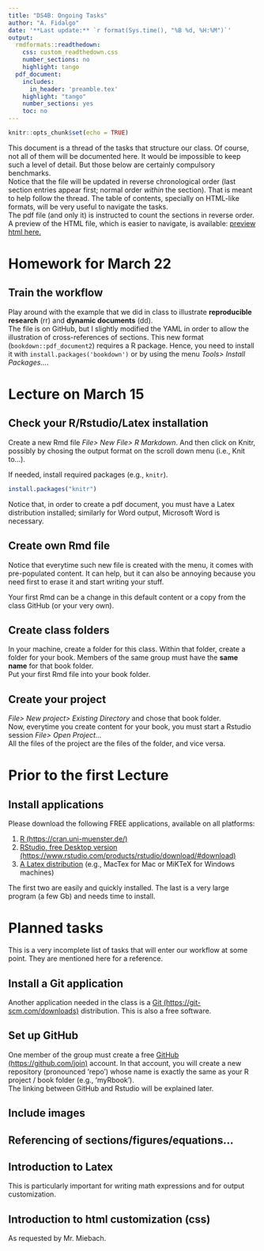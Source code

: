 ```yaml
---
title: "DS4B: Ongoing Tasks"
author: "A. Fidalgo"
date: '**Last update:** `r format(Sys.time(), "%B %d, %H:%M")`'
output:
  rmdformats::readthedown:
    css: custom_readthedown.css
    number_sections: no
    highlight: tango
  pdf_document:
    includes:
      in_header: 'preamble.tex'
    highlight: "tango"
    number_sections: yes
    toc: no
---
```


```r
knitr::opts_chunk$set(echo = TRUE)
```



This document is a thread of the tasks that structure our class. Of course, not all of them will be documented here. It would be impossible to keep such a level of detail. But those below are certainly compulsory benchmarks.  
Notice that the file will be updated in reverse chronological order (last section entries appear first; normal order _within_ the section). That is meant to help follow the thread. The table of contents, specially on HTML-like formats, will be very useful to navigate the tasks.  
The pdf file (and only it) is instructed to count the sections in reverse order.  
A preview of the HTML file, which is easier to navigate, is available: 
 [preview html here.](https://htmlpreview.github.io/?https://github.com/AntonioFidalgo/MIBM/blob/master/tasks.html)


# Homework for March 22

## Train the workflow

Play around with the example that we did in class to illustrate **reproducible research** (rr) and **dynamic documents** (dd).   
The file is on GitHub, but I slightly modified the YAML in order to allow the illustration of cross-references of sections. This new format (`bookdown::pdf_document2`) requires a R package. Hence, you need to install it with `install.packages('bookdown')` or by using the menu _Tools> Install Packages..._.



# Lecture on March 15 

## Check your R/Rstudio/Latex installation

Create a new Rmd file _File> New File> R Markdown_. And then click on Knitr, possibly by chosing the output format on the scroll down menu (i.e., Knit to...).  


If needed, install required packages (e.g., `knitr`).

```r
install.packages("knitr")
```

Notice that, in order to create a pdf document, you must have a Latex distribution installed; similarly for Word output, Microsoft Word is necessary.

## Create own Rmd file

Notice that everytime such new file is created with the menu, it comes with  pre-populated content. It can help, but it can also be annoying because you need first to erase it and start writing your stuff.  

Your first Rmd can be a change in this default content or a copy from the class GitHub (or your very own).


## Create class folders

In your machine, create a folder for this class. Within that folder, create a folder for your book. Members of the same group must have the **same name** for that book folder.   
Put your first Rmd file into your book folder.



## Create your project

_File> New project> Existing Directory_ and chose that book folder.  
Now, everytime you create content for your book, you must start a Rstudio session _File> Open Project..._  
All the files of the project are the files of the folder, and vice versa.




# Prior to the first Lecture 

## Install applications

Please download the following FREE applications, available on all platforms:

  1. [R (https://cran.uni-muenster.de/)](https://cran.uni-muenster.de/) 
  2. [RStudio, free Desktop version (https://www.rstudio.com/products/rstudio/download/#download)](https://www.rstudio.com/products/rstudio/download/#download)
  3. [A Latex distribution](https://www.latex-project.org/get/) (e.g., MacTex for Mac or MiKTeX for Windows machines) 

The first two are easily and quickly installed. The last is a very large program (a few Gb) and needs time to install.




# Planned tasks {-}

This is a very incomplete list of tasks that will enter our workflow at some point. They are mentioned here for a reference.

## Install a Git application {-}

Another application needed in the class is a [Git (https://git-scm.com/downloads)](https://git-scm.com/downloads) distribution. This is also a free software.

## Set up GitHub {-}

One member of the group must create a free [GitHub (https://github.com/join)](https://github.com/join) account. In that account, you will create a new repository (pronounced 'repo') whose name is exactly the same as your R project / book folder (e.g., 'myRbook').  
The linking between GitHub and Rstudio will be explained later.

## Include images {-}

## Referencing of sections/figures/equations... {-}

## Introduction to Latex {-}

This is particularly important for writing math expressions and for output customization.

## Introduction to html customization (css) {-}

As requested by Mr. Miebach.


























  
    
      
        
        



